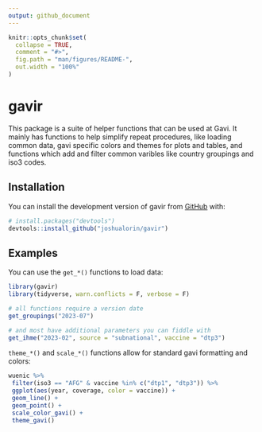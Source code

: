 ```yaml
---
output: github_document
---
```


<!-- README.md is generated from README.Rmd. Please edit that file -->

```r
knitr::opts_chunk$set(
  collapse = TRUE,
  comment = "#>",
  fig.path = "man/figures/README-",
  out.width = "100%"
)
```

# gavir

<!-- badges: start -->
<!-- badges: end -->

This package is a suite of helper functions that can be used at Gavi. It mainly has functions to help simplify repeat procedures, like loading common data, gavi specific colors and themes for plots and tables, and functions which add and filter common varibles like country groupings and iso3 codes. 

## Installation

You can install the development version of gavir from [GitHub](https://github.com/) with:

``` r
# install.packages("devtools")
devtools::install_github("joshualorin/gavir")
```

## Examples 

You can use the `get_*()` functions to load data:

```r
library(gavir)
library(tidyverse, warn.conflicts = F, verbose = F)

# all functions require a version date
get_groupings("2023-07")

# and most have additional parameters you can fiddle with
get_ihme("2023-02", source = "subnational", vaccine = "dtp3")

```


`theme_*()` and `scale_*()` functions allow for standard gavi formatting and colors:

```r

wuenic %>%
 filter(iso3 == "AFG" & vaccine %in% c("dtp1", "dtp3")) %>%
 ggplot(aes(year, coverage, color = vaccine)) +
 geom_line() +
 geom_point() +
 scale_color_gavi() + 
 theme_gavi()

```

